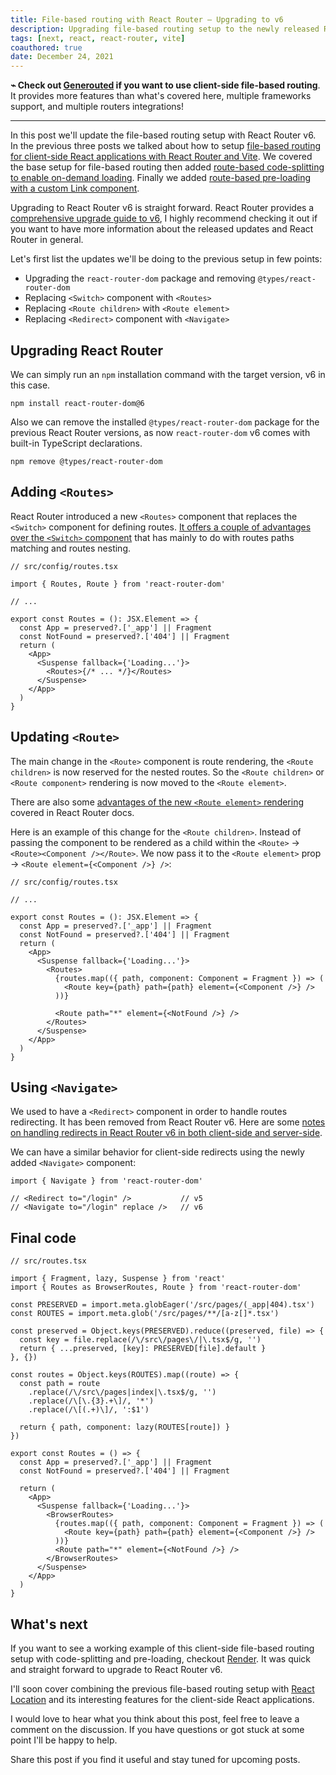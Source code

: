 ```yaml
---
title: File-based routing with React Router — Upgrading to v6
description: Upgrading file-based routing setup to the newly released React Router v6
tags: [next, react, react-router, vite]
coauthored: true
date: December 24, 2021
---
```


**⌁ Check out [Generouted](https://github.com/oedotme/generouted) if you want to use client-side file-based routing**. It provides more features than what's covered here, multiple frameworks support, and multiple routers integrations!

---

In this post we'll update the file-based routing setup with React Router v6. In the previous three posts we talked about how to setup [file-based routing for client-side React applications with React Router and Vite](https://omarelhawary.me/blog/file-based-routing-with-react-router). We covered the base setup for file-based routing then added [route-based code-splitting to enable on-demand loading](https://omarelhawary.me/blog/file-based-routing-with-react-router-code-splitting). Finally we added [route-based pre-loading with a custom Link component](https://omarelhawary.me/blog/file-based-routing-with-react-router-pre-loading).

Upgrading to React Router v6 is straight forward. React Router provides a [comprehensive upgrade guide to v6](https://reactrouter.com/docs/en/v6/upgrading/v5), I highly recommend checking it out if you want to have more information about the released updates and React Router in general.

Let's first list the updates we'll be doing to the previous setup in few points:

- Upgrading the `react-router-dom` package and removing `@types/react-router-dom`
- Replacing `<Switch>` component with `<Routes>`
- Replacing `<Route children>` with `<Route element>`
- Replacing `<Redirect>` component with `<Navigate>`

## Upgrading React Router

We can simply run an `npm` installation command with the target version, v6 in this case.

```shell
npm install react-router-dom@6
```

Also we can remove the installed `@types/react-router-dom` package for the previous React Router versions, as now `react-router-dom` v6 comes with built-in TypeScript declarations.

```shell
npm remove @types/react-router-dom
```

## Adding `<Routes>`

React Router introduced a new `<Routes>` component that replaces the `<Switch>` component for defining routes. [It offers a couple of advantages over the `<Switch>` component](https://reactrouter.com/docs/en/v6/upgrading/v5#upgrade-all-switch-elements-to-routes) that has mainly to do with routes paths matching and routes nesting.

```tsx {3,13}
// src/config/routes.tsx

import { Routes, Route } from 'react-router-dom'

// ...

export const Routes = (): JSX.Element => {
  const App = preserved?.['_app'] || Fragment
  const NotFound = preserved?.['404'] || Fragment
  return (
    <App>
      <Suspense fallback={'Loading...'}>
        <Routes>{/* ... */}</Routes>
      </Suspense>
    </App>
  )
}
```

## Updating `<Route>`

The main change in the `<Route>` component is route rendering, the `<Route children>` is now reserved for the nested routes. So the `<Route children>` or `<Route component>` rendering is now moved to the `<Route element>`.

There are also some [advantages of the new `<Route element>` rendering](https://reactrouter.com/docs/en/v6/upgrading/v5#advantages-of-route-element) covered in React Router docs.

Here is an example of this change for the `<Route children>`. Instead of passing the component to be rendered as a child within the `<Route>` -> `<Route><Component /></Route>`. We now pass it to the `<Route element>` prop -> `<Route element={<Component />} />`:

```tsx {13}
// src/config/routes.tsx

// ...

export const Routes = (): JSX.Element => {
  const App = preserved?.['_app'] || Fragment
  const NotFound = preserved?.['404'] || Fragment
  return (
    <App>
      <Suspense fallback={'Loading...'}>
        <Routes>
          {routes.map(({ path, component: Component = Fragment }) => (
            <Route key={path} path={path} element={<Component />} />
          ))}

          <Route path="*" element={<NotFound />} />
        </Routes>
      </Suspense>
    </App>
  )
}
```

## Using `<Navigate>`

We used to have a `<Redirect>` component in order to handle routes redirecting. It has been removed from React Router v6. Here are some [notes on handling redirects in React Router v6 in both client-side and server-side](https://gist.github.com/mjackson/b5748add2795ce7448a366ae8f8ae3bb).

We can have a similar behavior for client-side redirects using the newly added `<Navigate>` component:

```tsx {4}
import { Navigate } from 'react-router-dom'

// <Redirect to="/login" />           // v5
// <Navigate to="/login" replace />   // v6
```

## Final code

```tsx {4,30-35}
// src/routes.tsx

import { Fragment, lazy, Suspense } from 'react'
import { Routes as BrowserRoutes, Route } from 'react-router-dom'

const PRESERVED = import.meta.globEager('/src/pages/(_app|404).tsx')
const ROUTES = import.meta.glob('/src/pages/**/[a-z[]*.tsx')

const preserved = Object.keys(PRESERVED).reduce((preserved, file) => {
  const key = file.replace(/\/src\/pages\/|\.tsx$/g, '')
  return { ...preserved, [key]: PRESERVED[file].default }
}, {})

const routes = Object.keys(ROUTES).map((route) => {
  const path = route
    .replace(/\/src\/pages|index|\.tsx$/g, '')
    .replace(/\[\.{3}.+\]/, '*')
    .replace(/\[(.+)\]/, ':$1')

  return { path, component: lazy(ROUTES[route]) }
})

export const Routes = () => {
  const App = preserved?.['_app'] || Fragment
  const NotFound = preserved?.['404'] || Fragment

  return (
    <App>
      <Suspense fallback={'Loading...'}>
        <BrowserRoutes>
          {routes.map(({ path, component: Component = Fragment }) => (
            <Route key={path} path={path} element={<Component />} />
          ))}
          <Route path="*" element={<NotFound />} />
        </BrowserRoutes>
      </Suspense>
    </App>
  )
}
```

## What's next

If you want to see a working example of this client-side file-based routing setup with code-splitting and pre-loading, checkout [Render](https://github.com/oedotme/render). It was quick and straight forward to upgrade to React Router v6.

I'll soon cover combining the previous file-based routing setup with [React Location](https://react-location.tanstack.com) and its interesting features for the client-side React applications.

I would love to hear what you think about this post, feel free to leave a comment on the discussion. If you have questions or got stuck at some point I'll be happy to help.

Share this post if you find it useful and stay tuned for upcoming posts.
